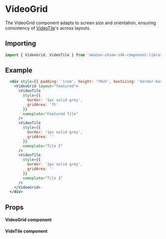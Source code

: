 

# VideoGrid

The VideoGrid component adapts to screen size and orientation, ensuring consistency of [VideoTile](/?path=/docs/ui-components-video-videotile--video-tile)'s across layouts.


## Importing

```javascript
import { VideoGrid, VideoTile } from 'amazon-chime-sdk-component-library-react';
```

## Example

<ThemeProvider theme={lightTheme}>
  <Preview>
     <div style={{ padding: '1rem', height: '70vh', boxSizing: 'border-box' }}>
      <VideoGrid layout="featured">
        <VideoTile
          style={{
            border: '1px solid grey',
            gridArea: 'ft'
          }}
          nameplate="Featured Tile"
        />
        <VideoTile
          style={{
            border: '1px solid grey',
            gridArea: ''
          }}
          nameplate="Tile 2"
        />
        <VideoTile
          style={{
            border: '1px solid grey',
            gridArea: ''
          }}
          nameplate="Tile 3"
        />
      </VideoGrid>
    </div>
  </Preview>
</ThemeProvider>

```jsx
  <div style={{ padding: '1rem', height: '70vh', boxSizing: 'border-box' }}>
    <VideoGrid layout="featured">
      <VideoTile
        style={{
          border: '1px solid grey',
          gridArea: 'ft'
        }}
        nameplate="Featured Tile"
      />
      <VideoTile
        style={{
          border: '1px solid grey',
          gridArea: ''
        }}
        nameplate="Tile 2"
      />
      <VideoTile
        style={{
          border: '1px solid grey',
          gridArea: ''
        }}
        nameplate="Tile 3"
      />
    </VideoGrid>
  </div>
```

## Props

#### VideoGrid component

<Props of={VideoGrid} />

#### VideTile component

<Props of={VideoTile} />
